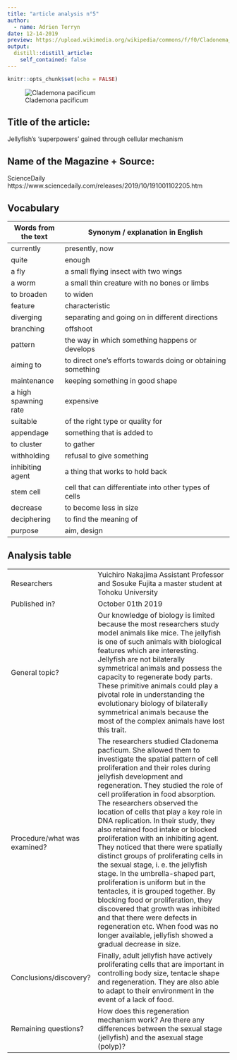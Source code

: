 ```yaml
---
title: "article analysis n°5"
author:
  - name: Adrien Terryn
date: 12-14-2019
preview: https://upload.wikimedia.org/wikipedia/commons/f/f0/Cladonema_pacificum.jpg
output:
  distill::distill_article:
    self_contained: false
---
```


```r
knitr::opts_chunk$set(echo = FALSE)
```

![Clademona pacificum](https://upload.wikimedia.org/wikipedia/commons/f/f0/Cladonema_pacificum.jpg)

## Title of the article:

Jellyfish's 'superpowers' gained through cellular mechanism

## Name of the Magazine + Source:

ScienceDaily https://www.sciencedaily.com/releases/2019/10/191001102205.htm

## Vocabulary

| Words from the text  | Synonym / explanation in English                              |
| -------------------- | ------------------------------------------------------------- |
| currently            | presently, now                                                |
| quite                | enough                                                        |
| a fly                | a small flying insect with two wings                          |
| a worm               | a small thin creature with no bones or limbs                  |
| to broaden           | to widen                                                      |
| feature              | characteristic                                                |
| diverging            | separating and going on in different directions               |
| branching            | offshoot                                                      |
| pattern              | the way in which something happens or develops                |
| aiming to            |  to direct one's efforts towards doing or obtaining something |
| maintenance          | keeping something in good shape                               |
| a high spawning rate | expensive                                                     |
| suitable             | of the right type or quality for                              |
| appendage            | something that is added to                                    |
| to cluster           | to gather                                                     |
| withholding          |  refusal to give something                                    |
| inhibiting agent     | a thing that works to hold back                               |
| stem cell            | cell that can differentiate into other types of cells         |
| decrease             | to become less in size                                        |
| deciphering          | to find the meaning of                                        |
| purpose              | aim, design                                                   |

## Analysis table 

|                              |                                                                                                                                                                                                                                                                                                                                                                                                                                                                                                                                                                                                                                                                                                                                                                                                                                                                                                   |
| ---------------------------- | ------------------------------------------------------------------------------------------------------------------------------------------------------------------------------------------------------------------------------------------------------------------------------------------------------------------------------------------------------------------------------------------------------------------------------------------------------------------------------------------------------------------------------------------------------------------------------------------------------------------------------------------------------------------------------------------------------------------------------------------------------------------------------------------------------------------------------------------------------------------------------------------------- |
| Researchers                  | Yuichiro Nakajima Assistant Professor and Sosuke Fujita a master student at Tohoku University                                                                                                                                                                                                                                                                                                                                                                                                                                                                                                                                                                                                                                                                                                                                                                                                     |
| Published in?                | October 01th 2019                                                                                                                                                                                                                                                                                                                                                                                                                                                                                                                                                                                                                                                                                                                                                                                                                                                                                 |
| General topic?               | Our knowledge of biology is limited because the most researchers study model animals like mice. The jellyfish is one of such animals with biological features which are interesting. Jellyfish are not bilaterally symmetrical animals and possess the capacity to regenerate body parts. These primitive animals could play a pivotal role in understanding the evolutionary biology of bilaterally symmetrical animals because the most of the complex animals have lost this trait.                                                                                                                                                                                                                                                                                                                                                                                                              |
| Procedure/what was examined? | The researchers studied Cladonema pacficum. She allowed them to investigate the spatial pattern of cell proliferation and their roles during jellyfish development and regeneration. They studied the role of cell proliferation in food absorption. The researchers observed the location of cells that play a key role in DNA replication. In their study, they also retained food intake or blocked proliferation with an inhibiting agent. They noticed that there were spatially distinct groups of proliferating cells in the sexual stage, i. e. the jellyfish stage. In the umbrella-shaped part, proliferation is uniform but in the tentacles, it is grouped together. By blocking food or proliferation, they discovered that growth was inhibited and that there were defects in regeneration etc. When food was no longer available, jellyfish showed a gradual decrease in size.                                                                                                                                                                                                                                                                                                                                     |
| Conclusions/discovery?       |  Finally, adult jellyfish have actively proliferating cells that are important in controlling body size, tentacle shape and regeneration. They are also able to adapt to their environment in the event of a lack of food.                                                                                                                                                                                                                                                                                                                                                                                                                                                                                                                                                                                                                                                                |
| Remaining questions?         | How does this regeneration mechanism work? Are there any differences between the sexual stage (jellyfish) and the asexual stage (polyp)?                                                                                                                                                                                                                                                                                                                                                                                                                                                                                                                                                                                                                                                                                                                                                          |
